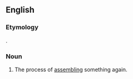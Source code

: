 ==English==

===Etymology===
{{prefix|en|re|assembly}}.

===Noun===
{{en-noun|~}}

# The process of [[assemble|assembling]] something again.